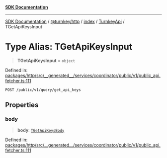 [**SDK Documentation**](../../../../../../README.mdx)

***

[SDK Documentation](../../../../../../packages.mdx) / [@turnkey/http](../../../../README.mdx) / [index](../../../README.mdx) / [TurnkeyApi](../README.mdx) / TGetApiKeysInput

# Type Alias: TGetApiKeysInput

> **TGetApiKeysInput** = `object`

Defined in: [packages/http/src/\_\_generated\_\_/services/coordinator/public/v1/public\_api.fetcher.ts:111](https://github.com/tkhq/sdk/blob/3a88af7d1d927c6022706911d6af0f92f1440e00/packages/http/src/__generated__/services/coordinator/public/v1/public_api.fetcher.ts#L111)

`POST /public/v1/query/get_api_keys`

## Properties

### body

> **body**: [`TGetApiKeysBody`](TGetApiKeysBody.mdx)

Defined in: [packages/http/src/\_\_generated\_\_/services/coordinator/public/v1/public\_api.fetcher.ts:111](https://github.com/tkhq/sdk/blob/3a88af7d1d927c6022706911d6af0f92f1440e00/packages/http/src/__generated__/services/coordinator/public/v1/public_api.fetcher.ts#L111)
